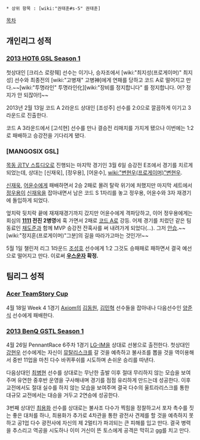  * 상위 항목 : [wiki:"권태훈#s-5" 권태훈]

[[목차]]

== 개인리그 성적 ==
=== [[2013 HOT6 GSL Season 1]] ===
첫상대인 [크리스 로랑줴] 선수는 이기나, 승자조에서 [wiki:"최지성(프로게이머)" 최지성] 선수와 최종전의 [wiki:"고병재" 고병神]에게 연패를 당하고 코드 A로 떨어지고 만다.~~[wiki:"투명라인" 투명라인化][wiki:"장비를 정지합니다" 를 정지합니다. 어? 정지가 안 되잖아!]~~

2013년 2월 13일 코드 A 2라운드 상대인 [조성주] 선수를 2:0으로 깔끔하게 이기고 3라운드로 진출한다.

코드 A 3라운드에서 [고석현] 선수를 만나 결승전 리매치를 가지게 됐으나 이번에는 1:2로 패배하고 승강전을 기다리게 됐다.
=== [MANGOSIX GSL] ===
[[목동 곰TV 스튜디오]]로 진행되는 마지막 경기인 3월 6일 승강전 E조에서 경기를 치르게 되었는데, 상대는 [신재욱], [정우용], [어윤수], [[wiki:"변현우(프로게이머)"변현우]].

[[신재욱]], [[어윤수]]에게 패배하면서 2승 2패로 몰려 탈락 위기에 처했지만 마지막 세트에서 [[정우용]]이 [[신재욱]]을 잡아내면서 남은 코드 S 1자리를 놓고 정우용, 어윤수와 3자 재경기에 돌입하게 되었다.

엎치락 뒷치락 끝에 재재재경기까지 갔지만 어윤수에게 격파당하고, 이어 정우용에게는 회심의 '''[[1111]] 전진 2병영'''에 훅 가면서 2패로 [[코드 A]]로 강등. 어제 경기를 치렀던 같은 팀 동료인 [[채도준]]과 함께 MVP 승강전 잔혹사를 써 내려가게 되었다(...). 그저 [[안습]].~~[wiki:"정지훈(프로게이머)"그분]의 길을 따라가고마는 것인가!~~

5월 1일 챌린저 리그 1라운드 [[조성호]] 선수에게 1:2 그것도 승패패로 패하면서 결국  예선으로 떨어지고 만다. 이로써 '''[[우스운자]] 확정.'''
== 팀리그 성적 ==
=== [[Acer TeamStory Cup]] ===
4월 18일 Week 4 1경기 [[Axiom]]의 [[김동원]], [[김민혁]] 선수들을 잡아내나 다음선수인 [[양준식]] 선수에게 패배한다.
=== [[2013 BenQ GSTL Season 1]] ===
4월 26일 PennantRace 6주차 1경기 [[LG-IM]]을 상대로 선봉으로 출전한다. 
첫상대인 [[강현우]] 선수에게는 자신이 [[뮤탈리스크]]를 갈 것을 예측하고 불사조를 뽑을 것을 역이용해서 중반 11업을 마친 다수 바퀴푸쉬를 시도하며 손쉬운 승리를 따낸다.

다음상대인 [[최병현]] 선수를 상대로는 무난한 출발 이후 절대 무리하지 않는 모습을 보여주며 유연한 중후반 운영을 구사해내며 경기를 점점 유리하게 만드는데 성공한다. 이후 교전에서도 절대 실수를 하지 않는 모습을 보여주며 결국 다수의 울트라리스크를 통한 대규모 교전에서는 대승을 거두고 2연승에 성공한다.

3번째 상대인 [[최용화]] 선수를 상대로는 불사조 다수가 찍힘을 정찰하고서 포자 촉수를 짓는 좋은 대처를 하나, 최용화가 추가로 4차관을 통한 광전사 견제를 할 것을 예측하지 못하고 공1업 다수 광전사에 자신의 제 2멀티가 파괴되는 큰 피해를 입고 만다. 결국 병력을 추스리고 역공을 시도하나 이미 거신이 뜬 토스에게 공격은 막히고 gg를 치고 만다. 

